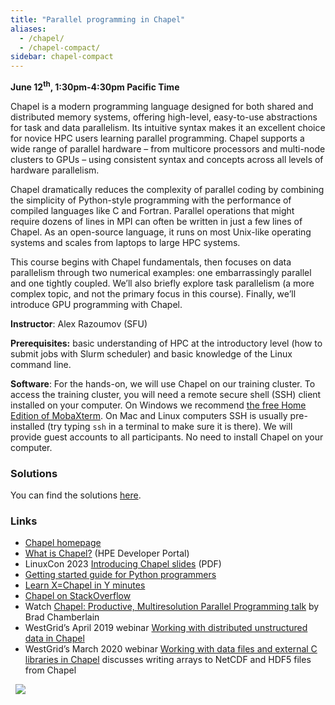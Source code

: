 ```yaml
---
title: "Parallel programming in Chapel"
aliases:
  - /chapel/
  - /chapel-compact/
sidebar: chapel-compact
---
```


**June 12<sup>th</sup>, 1:30pm-4:30pm Pacific Time**

Chapel is a modern programming language designed for both shared and distributed memory systems, offering
high-level, easy-to-use abstractions for task and data parallelism. Its intuitive syntax makes it an excellent
choice for novice HPC users learning parallel programming. Chapel supports a wide range of parallel hardware
-- from multicore processors and multi-node clusters to GPUs -- using consistent syntax and concepts across
all levels of hardware parallelism.

Chapel dramatically reduces the complexity of parallel coding by combining the simplicity of Python-style
programming with the performance of compiled languages like C and Fortran. Parallel operations that might
require dozens of lines in MPI can often be written in just a few lines of Chapel. As an open-source language,
it runs on most Unix-like operating systems and scales from laptops to large HPC systems.

This course begins with Chapel fundamentals, then focuses on data parallelism through two numerical examples:
one embarrassingly parallel and one tightly coupled. We'll also briefly explore task parallelism (a more
complex topic, and not the primary focus in this course). Finally, we'll introduce GPU programming with
Chapel.

**Instructor**: Alex Razoumov (SFU)

**Prerequisites:** basic understanding of HPC at the introductory level (how to submit jobs with Slurm scheduler) and
  basic knowledge of the Linux command line.

**Software**: For the hands-on, we will use Chapel on our training cluster. To access the training cluster, you will
need a remote secure shell (SSH) client installed on your computer. On Windows we recommend
[the free Home Edition of MobaXterm](https://mobaxterm.mobatek.net/download.html). On Mac and Linux computers SSH is
usually pre-installed (try typing `ssh` in a terminal to make sure it is there). We will provide guest accounts to all
participants. No need to install Chapel on your computer.






### Solutions

You can find the solutions [here](solutions-chapel.html).




### Links

- [Chapel homepage](https://chapel-lang.org){target="_blank"}
- [What is Chapel?](https://developer.hpe.com/platform/chapel/home){target="_blank"} (HPE Developer Portal)
- LinuxCon 2023 [Introducing Chapel slides](https://chapel-lang.org/presentations/ChapelForLinuxCon-presented.pdf){target="_blank"} (PDF)
- [Getting started guide for Python programmers](https://chapel-for-python-programmers.readthedocs.io/basics.html){target="_blank"}
- [Learn X=Chapel in Y minutes](https://learnxinyminutes.com/docs/chapel){target="_blank"}
- [Chapel on StackOverflow](https://stackoverflow.com/questions/tagged/chapel){target="_blank"}
- Watch [Chapel: Productive, Multiresolution Parallel Programming talk](https://youtu.be/0DjIdRJIqRY){target="_blank"} by Brad Chamberlain
- WestGrid's April 2019 webinar [Working with distributed unstructured data in Chapel](https://training.westdri.ca/programming#chapel){target="_blank"}
- WestGrid's March 2020 webinar [Working with data files and external C libraries in Chapel](https://training.westdri.ca/programming#chapel){target="_blank"} discusses writing arrays to NetCDF and HDF5 files from Chapel




<!-- * Binary I/O: check https://chapel-lang.org/publications/ParCo-Larrosa.pdf -->

<!-- * advanced: take a simple 2D or 3D non-linear problem, linearize it, implement a parallel multi-locale -->
<!--   linear solver entirely in Chapel -->


&nbsp;
![](fig/solveMulti.gif)
